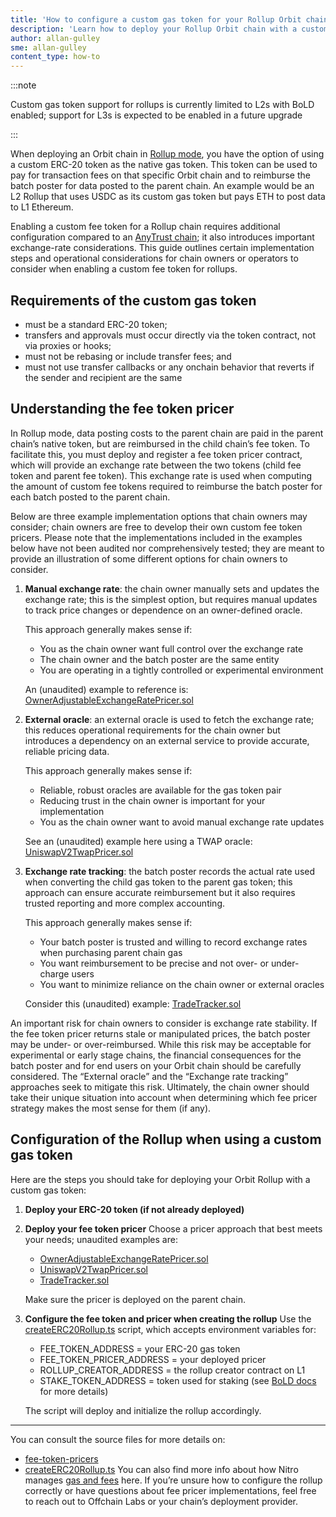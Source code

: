 ```yaml
---
title: 'How to configure a custom gas token for your Rollup Orbit chain'
description: 'Learn how to deploy your Rollup Orbit chain with a custom gas token'
author: allan-gulley
sme: allan-gulley
content_type: how-to
---
```


:::note

Custom gas token support for rollups is currently limited to L2s with BoLD enabled; support for L3s is expected to be enabled in a future upgrade

:::

When deploying an Orbit chain in [Rollup mode](https://docs.arbitrum.io/how-arbitrum-works/data-availability#rollup-mode), you have the option of using a custom ERC-20 token as the native gas token. This token can be used to pay for transaction fees on that specific Orbit chain and to reimburse the batch poster for data posted to the parent chain. An example would be an L2 Rollup that uses USDC as its custom gas token but pays ETH to post data to L1 Ethereum.

Enabling a custom fee token for a Rollup chain requires additional configuration compared to an [AnyTrust chain](https://docs.arbitrum.io/launch-orbit-chain/configure-your-chain/common-configurations/use-a-custom-gas-token); it also introduces important exchange-rate considerations. This guide outlines certain implementation steps and operational considerations for chain owners or operators to consider when enabling a custom fee token for rollups.

## Requirements of the custom gas token

- must be a standard ERC-20 token;
- transfers and approvals must occur directly via the token contract, not via proxies or hooks;
- must not be rebasing or include transfer fees; and
- must not use transfer callbacks or any onchain behavior that reverts if the sender and recipient are the same

## Understanding the fee token pricer

In Rollup mode, data posting costs to the parent chain are paid in the parent chain’s native token, but are reimbursed in the child chain’s fee token. To facilitate this, you must deploy and register a fee token pricer contract, which will provide an exchange rate between the two tokens (child fee token and parent fee token). This exchange rate is used when computing the amount of custom fee tokens required to reimburse the batch poster for each batch posted to the parent chain.

Below are three example implementation options that chain owners may consider; chain owners are free to develop their own custom fee token pricers. Please note that the implementations included in the examples below have not been audited nor comprehensively tested; they are meant to provide an illustration of some different options for chain owners to consider.

1. **Manual exchange rate**: the chain owner manually sets and updates the exchange rate; this is the simplest option, but requires manual updates to track price changes or dependence on an owner-defined oracle.
    
    This approach generally makes sense if:
    - You as the chain owner want full control over the exchange rate
    - The chain owner and the batch poster are the same entity
    - You are operating in a tightly controlled or experimental environment
    
    An (unaudited) example to reference is: [OwnerAdjustableExchangeRatePricer.sol](https://github.com/OffchainLabs/nitro-contracts/blob/main/test/foundry/fee-token-pricers/OwnerAdjustableExchangeRatePricer.sol)

2. **External oracle**: an external oracle is used to fetch the exchange rate; this reduces operational requirements for the chain owner but introduces a dependency on an external service to provide accurate, reliable pricing data.

    This approach generally makes sense if:
    - Reliable, robust oracles are available for the gas token pair
    - Reducing trust in the chain owner is important for your implementation
    - You as the chain owner want to avoid manual exchange rate updates

    See an (unaudited) example here using a TWAP oracle: [UniswapV2TwapPricer.sol](https://github.com/OffchainLabs/nitro-contracts/blob/main/test/foundry/fee-token-pricers/uniswap-v2-twap/UniswapV2TwapPricer.sol)

3. **Exchange rate tracking**: the batch poster records the actual rate used when converting the child gas token to the parent gas token; this approach can ensure accurate reimbursement but it also requires trusted reporting and more complex accounting.

    This approach generally makes sense if:
    - Your batch poster is trusted and willing to record exchange rates when purchasing parent chain gas
    - You want reimbursement to be precise and not over- or under-charge users
    - You want to minimize reliance on the chain owner or external oracles
	
    Consider this (unaudited) example: [TradeTracker.sol](https://github.com/OffchainLabs/nitro-contracts/blob/main/test/foundry/fee-token-pricers/trade-tracker/TradeTracker.sol)

An important risk for chain owners to consider is exchange rate stability. If the fee token pricer returns stale or manipulated prices, the batch poster may be under- or over-reimbursed. While this risk may be acceptable for experimental or early stage chains, the financial consequences for the batch poster and for end users on your Orbit chain should be carefully considered. The “External oracle” and the “Exchange rate tracking” approaches seek to mitigate this risk. Ultimately, the chain owner should take their unique situation into account when determining which fee pricer strategy makes the most sense for them (if any).

## Configuration of the Rollup when using a custom gas token

Here are the steps you should take for deploying your Orbit Rollup with a custom gas token:
1. **Deploy your ERC-20 token (if not already deployed)**
2. **Deploy your fee token pricer**
    Choose a pricer approach that best meets your needs; unaudited examples are:
    - [OwnerAdjustableExchangeRatePricer.sol](https://github.com/OffchainLabs/nitro-contracts/blob/main/test/foundry/fee-token-pricers/OwnerAdjustableExchangeRatePricer.sol)
    - [UniswapV2TwapPricer.sol](https://github.com/OffchainLabs/nitro-contracts/blob/main/test/foundry/fee-token-pricers/uniswap-v2-twap/UniswapV2TwapPricer.sol)
    - [TradeTracker.sol](https://github.com/OffchainLabs/nitro-contracts/blob/main/test/foundry/fee-token-pricers/trade-tracker/TradeTracker.sol)
    
    Make sure the pricer is deployed on the parent chain.
3. **Configure the fee token and pricer when creating the rollup**
    Use the [createERC20Rollup.ts](https://github.com/OffchainLabs/nitro-contracts/blob/main/scripts/createERC20Rollup.ts) script, which accepts environment variables for:
    - FEE_TOKEN_ADDRESS = your ERC-20 gas token
    - FEE_TOKEN_PRICER_ADDRESS = your deployed pricer
    - ROLLUP_CREATOR_ADDRESS = the rollup creator contract on L1
    - STAKE_TOKEN_ADDRESS = token used for staking (see [BoLD docs](https://docs.arbitrum.io/launch-orbit-chain/bold-adoption-for-orbit-chains#use-of-your-projects-native-token-as-the-bonding-asset-to-secure-the-chain) for more details)

    The script will deploy and initialize the rollup accordingly.

---

You can consult the source files for more details on:
- [fee-token-pricers](https://github.com/OffchainLabs/nitro-contracts/tree/main/test/foundry/fee-token-pricers)
- [createERC20Rollup.ts](https://github.com/OffchainLabs/nitro-contracts/blob/main/scripts/createERC20Rollup.ts)
You can also find more info about how Nitro manages [gas and fees](https://docs.arbitrum.io/how-arbitrum-works/gas-fees) here. If you’re unsure how to configure the rollup correctly or have questions about fee pricer implementations, feel free to reach out to Offchain Labs or your chain’s deployment provider.

